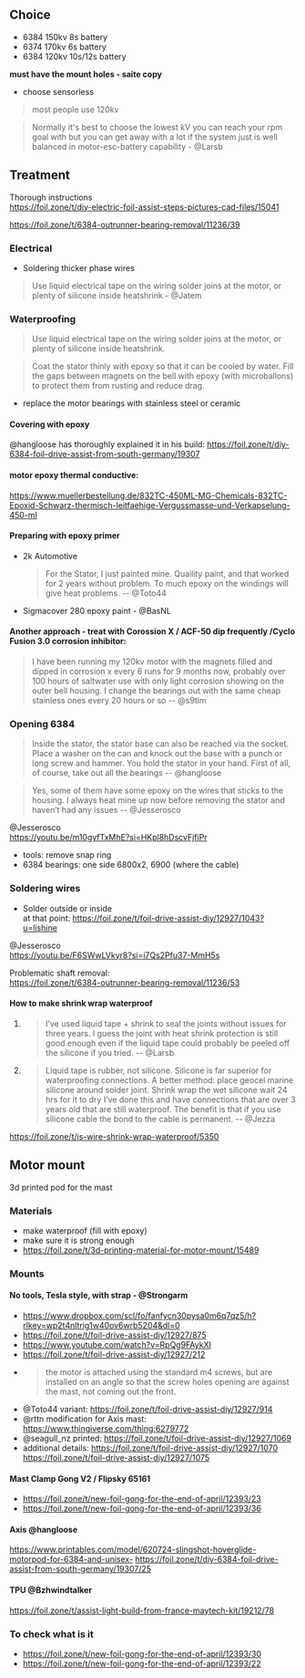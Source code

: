 ## Choice

- 6384 150kv 8s battery
- 6374 170kv 6s battery
- 6384 120kv 10s/12s battery

**must have the mount holes - saite copy**

- choose sensorless

> most people use 120kv

> Normally it's best to choose the lowest kV you can reach your rpm goal with but you can get away with a lot if the system just is well balanced in motor-esc-battery capability - @Larsb

## Treatment

Thorough instructions\
https://foil.zone/t/diy-electric-foil-assist-steps-pictures-cad-files/15041

https://foil.zone/t/6384-outrunner-bearing-removal/11236/39

### Electrical

- Soldering thicker phase wires

> Use liquid electrical tape on the wiring solder joins at the motor, or plenty of silicone inside heatshrink - @Jatem

### Waterproofing

> Use liquid electrical tape on the wiring solder joins at the motor, or plenty of silicone inside heatshrink.

> Coat the stator thinly with epoxy so that it can be cooled by water. Fill the gaps between magnets on the bell with epoxy (with microballons) to protect them from rusting and reduce drag.

- replace the motor bearings with stainless steel or ceramic

#### Covering with epoxy

@hangloose has thoroughly explained it in his build:
https://foil.zone/t/diy-6384-foil-drive-assist-from-south-germany/19307

#### motor epoxy thermal conductive:

https://www.muellerbestellung.de/832TC-450ML-MG-Chemicals-832TC-Epoxid-Schwarz-thermisch-leitfaehige-Vergussmasse-und-Verkapselung-450-ml

#### Preparing with epoxy primer

- 2k Automotive
  > For the Stator, I just painted mine. Quaility paint, and that worked for 2 years without problem. To much epoxy on the windings will give heat problems. -- @Toto44
- Sigmacover 280 epoxy paint - @BasNL

#### Another approach - treat with Corossion X / ACF-50 dip frequently /Cyclo Fusion 3.0 corrosion inhibitor:

> I have been running my 120kv motor with the magnets filled and dipped in corrosion x every 6 runs for 9 months now, probably over 100 hours of saltwater use with only light corrosion showing on the outer bell housing. I change the bearings out with the same cheap stainless ones every 20 hours or so -- @s9tim

### Opening 6384

> Inside the stator, the stator base can also be reached via the socket. Place a washer on the can and knock out the base with a punch or long screw and hammer. You hold the stator in your hand. First of all, of course, take out all the bearings -- @hangloose

> Yes, some of them have some epoxy on the wires that sticks to the housing. I always heat mine up now before removing the stator and haven’t had any issues -- @Jesserosco

@Jesserosco\
https://youtu.be/m10gyfTxMhE?si=HKpl8hDscvFjfiPr

- tools: remove snap ring
- 6384 bearings: one side 6800x2, 6900 (where the cable)

### Soldering wires

- Solder outside or inside \
  at that point: https://foil.zone/t/foil-drive-assist-diy/12927/1043?u=lishine

@Jesserosco\
https://youtu.be/F6SWwLVkyr8?si=i7Qs2Pfu37-MmH5s

Problematic shaft removal:\
 https://foil.zone/t/6384-outrunner-bearing-removal/11236/53

#### How to make shrink wrap waterproof

1. > I’ve used liquid tape + shrink to seal the joints without issues for three years. I guess the joint with heat shrink protection is still good enough even if the liquid tape could probably be peeled off the silicone if you tried. -- @Larsb
2. > Liquid tape is rubber, not silicone. Silicone is far superior for waterproofing connections. A better method:
   > place geocel marine silicone around solder joint.
   > Shrink wrap the wet silicone
   > wait 24 hrs for it to dry
   > I’ve done this and have connections that are over 3 years old that are still waterproof. The benefit is that if you use silicone cable the bond to the cable is permanent. -- @Jezza

https://foil.zone/t/is-wire-shrink-wrap-waterproof/5350

## Motor mount

3d printed pod for the mast

### Materials

- make waterproof (fill with epoxy)
- make sure it is strong enough
- https://foil.zone/t/3d-printing-material-for-motor-mount/15489

### Mounts

#### No tools, Tesla style, with strap - @Strongarm

- https://www.dropbox.com/scl/fo/fanfycn30pysa0m6q7qz5/h?rlkey=wp2t4nltrig1w40ov6wrb5204&dl=0
- https://foil.zone/t/foil-drive-assist-diy/12927/875
- https://www.youtube.com/watch?v=RpQg9FAykXI
- https://foil.zone/t/foil-drive-assist-diy/12927/212
- > the motor is attached using the standard m4 screws, but are installed on an angle so that the screw holes opening are against the mast, not coming out the front.
- @Toto44 variant:
  https://foil.zone/t/foil-drive-assist-diy/12927/914
- @rttn modification for Axis mast:
  https://www.thingiverse.com/thing:6279772
- @seagull_nz printed:
  https://foil.zone/t/foil-drive-assist-diy/12927/1069
- additional details:
  https://foil.zone/t/foil-drive-assist-diy/12927/1070
  https://foil.zone/t/foil-drive-assist-diy/12927/1075

#### Mast Clamp Gong V2 / Flipsky 65161

- https://foil.zone/t/new-foil-gong-for-the-end-of-april/12393/23
- https://foil.zone/t/new-foil-gong-for-the-end-of-april/12393/36

#### Axis @hangloose

https://www.printables.com/model/620724-slingshot-hoverglide-motorpod-for-6384-and-unisex-
https://foil.zone/t/diy-6384-foil-drive-assist-from-south-germany/19307/25

#### TPU @Bzhwindtalker

https://foil.zone/t/assist-light-build-from-france-maytech-kit/19212/78

### To check what is it

- https://foil.zone/t/new-foil-gong-for-the-end-of-april/12393/30
- https://foil.zone/t/new-foil-gong-for-the-end-of-april/12393/22
